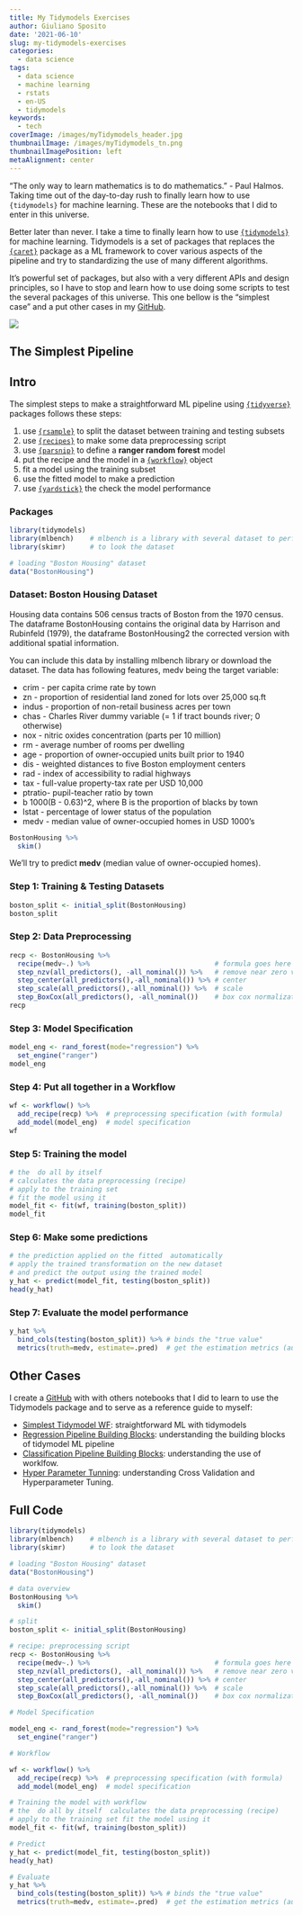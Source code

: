 ```yaml
---
title: My Tidymodels Exercises
author: Giuliano Sposito
date: '2021-06-10'
slug: my-tidymodels-exercises
categories:
  - data science
tags:
  - data science
  - machine learning
  - rstats
  - en-US
  - tidymodels
keywords:
  - tech
coverImage: /images/myTidymodels_header.jpg
thumbnailImage: /images/myTidymodels_tn.png
thumbnailImagePosition: left
metaAlignment: center
---
```


"The only way to learn mathematics is to do mathematics." - Paul Halmos. Taking time out of the day-to-day rush to finally learn how to use `{tidymodels}` for machine learning. These are the notebooks that I did to enter in this universe.

<!--more-->

Better later than never. I take a time to finally learn how to use [`{tidymodels}`](https://www.tidymodels.org/) for machine learning. Tidymodels is a set of packages that replaces the [`{caret}`](http://topepo.github.io/caret/index.html) package as a ML framework to cover various aspects of the pipeline and try to standardizing the use of many different algorithms.

It's powerful set of packages, but also with a very different APIs and design principles, so I have to stop and learn how to use doing some scripts to test the several packages of this universe. This one bellow is the "simplest case" and a put other cases in my [GitHub](https://github.com/GiulSposito/myTidymodels).

![](./tidymodel_packages.png)

## The Simplest Pipeline

## Intro

The simplest steps to make a straightforward ML pipeline using [`{tidyverse}`](https://www.tidymodels.org/) packages follows these steps:

1. use [`{rsample}`](https://rsample.tidymodels.org/) to split the dataset between training and testing subsets
1. use [`{recipes}`](https://recipes.tidymodels.org/) to make some data preprocessing script
1. use [`{parsnip}`](https://parsnip.tidymodels.org/) to define a **ranger random forest** model
1. put the recipe and the model in a [`{workflow}`](https://workflows.tidymodels.org/) object
1. fit a model using the training subset
1. use the fitted model to make a prediction
1. use [`{yardstick}`](https://yardstick.tidymodels.org/) the check the model performance

### Packages

```r
library(tidymodels)  
library(mlbench)    # mlbench is a library with several dataset to perform ML training
library(skimr)      # to look the dataset

# loading "Boston Housing" dataset
data("BostonHousing")
```

### Dataset: Boston Housing Dataset

Housing data contains 506 census tracts of Boston from the 1970 census. The dataframe BostonHousing contains the original data by Harrison and Rubinfeld (1979), the dataframe BostonHousing2 the corrected version with additional spatial information.

You can include this data by installing mlbench library or download the dataset. The data has following features, medv being the target variable:

+ crim - per capita crime rate by town
+ zn - proportion of residential land zoned for lots over 25,000 sq.ft
+ indus - proportion of non-retail business acres per town
+ chas - Charles River dummy variable (= 1 if tract bounds river; 0 otherwise)
+ nox - nitric oxides concentration (parts per 10 million)
+ rm - average number of rooms per dwelling
+ age - proportion of owner-occupied units built prior to 1940
+ dis - weighted distances to five Boston employment centers
+ rad - index of accessibility to radial highways
+ tax - full-value property-tax rate per USD 10,000
+ ptratio- pupil-teacher ratio by town
+ b 1000(B - 0.63)^2, where B is the proportion of blacks by town
+ lstat - percentage of lower status of the population
+ medv - median value of owner-occupied homes in USD 1000’s

```r
BostonHousing %>% 
  skim()
```

We'll try to predict **medv** (median value of owner-occupied homes).

### Step 1: Training & Testing Datasets

```r
boston_split <- initial_split(BostonHousing)
boston_split
```

### Step 2: Data Preprocessing

```r
recp <- BostonHousing %>% 
  recipe(medv~.) %>%                               # formula goes here
  step_nzv(all_predictors(), -all_nominal()) %>%   # remove near zero var
  step_center(all_predictors(),-all_nominal()) %>% # center 
  step_scale(all_predictors(),-all_nominal()) %>%  # scale
  step_BoxCox(all_predictors(), -all_nominal())    # box cox normalization
recp
```

### Step 3: Model Specification

```r
model_eng <- rand_forest(mode="regression") %>% 
  set_engine("ranger")
model_eng
```

### Step 4: Put all together in a Workflow

```r
wf <- workflow() %>% 
  add_recipe(recp) %>%  # preprocessing specification (with formula)
  add_model(model_eng)  # model specification
wf
```

### Step 5: Training the model

```r
# the  do all by itself
# calculates the data preprocessing (recipe)
# apply to the training set
# fit the model using it
model_fit <- fit(wf, training(boston_split)) 
model_fit
```

### Step 6: Make some predictions

```r
# the prediction applied on the fitted  automatically
# apply the trained transformation on the new dataset
# and predict the output using the trained model
y_hat <- predict(model_fit, testing(boston_split))
head(y_hat)
```

### Step 7: Evaluate the model performance

```r
y_hat %>% 
  bind_cols(testing(boston_split)) %>% # binds the "true value"
  metrics(truth=medv, estimate=.pred)  # get the estimation metrics (automatically)
```

## Other Cases

I create a [GitHub](https://github.com/GiulSposito/myTidymodels) with with others notebooks that I did to learn to use the Tidymodels package and to serve as a reference guide to myself:


- [Simplest Tidymodel WF](https://github.com/GiulSposito/myTidymodels/blob/main/Rmd/simplest_wf.md): straightforward ML  with tidymodels
- [Regression Pipeline Building Blocks](https://github.com/GiulSposito/myTidymodels/blob/main/Rmd/tidymodels_regression_walkthrough.md): understanding the building blocks of tidymodel ML pipeline 
- [Classification Pipeline Building Blocks](https://github.com/GiulSposito/myTidymodels/blob/main/Rmd/tidymodels_classification_walkthrough.md): understanding the use of worklfow.
- [Hyper Parameter Tunning](https://github.com/GiulSposito/myTidymodels/blob/main/Rmd/tidymodels_tunning_hyperparameters.md): understanding Cross Validation and Hyperparameter Tuning.

## Full Code

```r
library(tidymodels)  
library(mlbench)    # mlbench is a library with several dataset to perform ML training
library(skimr)      # to look the dataset

# loading "Boston Housing" dataset
data("BostonHousing")

# data overview
BostonHousing %>% 
  skim()

# split 
boston_split <- initial_split(BostonHousing)

# recipe: preprocessing script
recp <- BostonHousing %>% 
  recipe(medv~.) %>%                               # formula goes here
  step_nzv(all_predictors(), -all_nominal()) %>%   # remove near zero var
  step_center(all_predictors(),-all_nominal()) %>% # center 
  step_scale(all_predictors(),-all_nominal()) %>%  # scale
  step_BoxCox(all_predictors(), -all_nominal())    # box cox normalization

# Model Specification

model_eng <- rand_forest(mode="regression") %>% 
  set_engine("ranger")

# Workflow

wf <- workflow() %>% 
  add_recipe(recp) %>%  # preprocessing specification (with formula)
  add_model(model_eng)  # model specification

# Training the model with workflow
# the  do all by itself  calculates the data preprocessing (recipe)
# apply to the training set fit the model using it
model_fit <- fit(wf, training(boston_split)) 

# Predict
y_hat <- predict(model_fit, testing(boston_split))
head(y_hat)

# Evaluate
y_hat %>% 
  bind_cols(testing(boston_split)) %>% # binds the "true value"
  metrics(truth=medv, estimate=.pred)  # get the estimation metrics (automatically)
```

